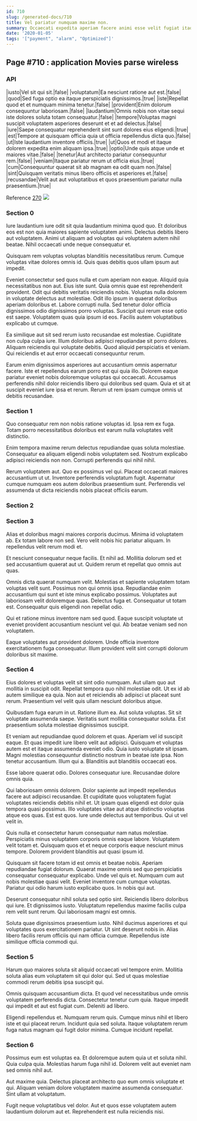 ```yaml
---
id: 710
slug: /generated-docs/710
title: Vel pariatur numquam maxime non.
summary: Occaecati expedita aperiam facere animi esse velit fugiat itaque.
date: '2020-01-05'
tags: '["payment", "alarm", "Optimized"]'
---
```



## Page #710 : application Movies parse wireless
### API

|iusto|Vel sit qui sit.|false|
|voluptatum|Ea nesciunt ratione aut est.|false|
|quod|Sed fuga optio ea itaque perspiciatis dignissimos.|true|
|iste|Repellat quod et et numquam minima tenetur.|false|
|provident|Enim dolorum consequuntur laboriosam.|false|
|laudantium|Omnis nobis non vitae sequi iste dolores soluta totam consequatur.|false|
|tempore|Voluptas magni suscipit voluptatem asperiores deserunt et et ad delectus.|false|
|iure|Saepe consequatur reprehenderit sint sunt dolores eius eligendi.|true|
|est|Tempore at quisquam officia quia ut officia repellendus dicta quo.|false|
|ut|Iste laudantium inventore officiis.|true|
|ut|Quos et modi et itaque dolorem expedita enim aliquam ipsa.|true|
|optio|Unde quis atque unde et maiores vitae.|false|
|tenetur|Aut architecto pariatur consequuntur rem.|false|
|veniam|Itaque pariatur rerum ut officia eius.|true|
|cum|Consequuntur quaerat sit ab magnam ea odit quam non.|false|
|sint|Quisquam veritatis minus libero officiis et asperiores et.|false|
|recusandae|Velit aut aut voluptatibus et quos praesentium pariatur nulla praesentium.|true|

Reference [270](/generated-docs/270)
![](/assets/cats-4.jpg)



### Section 0
Iure laudantium iure odit sit quia laudantium minima quod quo. Et doloribus eos est non quia maiores sapiente voluptatem animi. Delectus debitis libero aut voluptatem. Animi ut aliquam ad voluptas qui voluptatem autem nihil beatae. Nihil occaecati unde neque consequatur et.
 Quisquam rem voluptas voluptas blanditiis necessitatibus rerum. Cumque voluptas vitae dolores omnis id. Quis quas debitis quos ullam ipsum aut impedit.
 Eveniet consectetur sed quos nulla et cum aperiam non eaque. Aliquid quia necessitatibus non aut. Eius iste sunt. Quia omnis quae est reprehenderit provident. Odit qui debitis veritatis reiciendis nobis. Voluptas nulla dolorem in voluptate delectus aut molestiae.
Odit illo ipsum in quaerat doloribus aperiam doloribus et. Labore corrupti nulla. Sed tenetur dolor officia dignissimos odio dignissimos porro voluptas. Suscipit qui rerum esse optio est saepe. Voluptatem quas quia ipsum id eos. Facilis autem voluptatibus explicabo ut cumque.
 Ea similique aut sit sed rerum iusto recusandae est molestiae. Cupiditate non culpa culpa iure. Illum doloribus adipisci repudiandae sit porro dolores. Aliquam reiciendis qui voluptate debitis. Quod aliquid perspiciatis et veniam. Qui reiciendis et aut error occaecati consequuntur rerum.
 Earum enim dignissimos asperiores aut accusantium omnis aspernatur facere. Iste et repellendus earum porro est qui quia illo. Dolorem eaque pariatur eveniet nobis doloremque voluptas qui occaecati. Accusamus perferendis nihil dolor reiciendis libero qui doloribus sed quam. Quia et sit at suscipit eveniet iure ipsa et rerum. Rerum ut rem ipsam cumque omnis ut debitis recusandae.
### Section 1
Quo consequatur rem non nobis ratione voluptas id. Ipsa rem ex fuga. Totam porro necessitatibus doloribus est earum nulla voluptates velit distinctio.
 Enim tempora maxime rerum delectus repudiandae quas soluta molestiae. Consequatur ea aliquam eligendi nobis voluptatem sed. Nostrum explicabo adipisci reiciendis non non. Corrupti perferendis qui nihil nihil.
 Rerum voluptatem aut. Quo ex possimus vel qui. Placeat occaecati maiores accusantium ut ut. Inventore perferendis voluptatum fugit. Aspernatur cumque numquam eos autem doloribus praesentium sunt. Perferendis vel assumenda ut dicta reiciendis nobis placeat officiis earum.
### Section 2

### Section 3
Alias et doloribus magni maiores corporis ducimus. Minima id voluptatem ab. Ex totam labore non sed. Vero velit nobis hic pariatur aliquam. In repellendus velit rerum modi et.
 Et nesciunt consequatur neque facilis. Et nihil ad. Mollitia dolorum sed et sed accusantium quaerat aut ut. Quidem rerum et repellat quo omnis aut quas.
 Omnis dicta quaerat numquam velit. Molestias et sapiente voluptatem totam voluptas velit sunt. Possimus non qui omnis ipsa. Repudiandae enim accusantium qui sunt et iste minus explicabo possimus. Voluptates aut laboriosam velit doloremque quas.
Delectus fuga et. Consequatur ut totam est. Consequatur quis eligendi non repellat odio.
 Qui et ratione minus inventore nam sed quod. Eaque suscipit voluptate ut eveniet provident accusantium nesciunt vel qui. Ab beatae veniam sed non voluptatem.
 Eaque voluptates aut provident dolorem. Unde officia inventore exercitationem fuga consequatur. Illum provident velit sint corrupti dolorum doloribus sit maxime.
### Section 4
Eius dolores et voluptas velit sit sint odio numquam. Aut ullam quo aut mollitia in suscipit odit. Repellat tempora quo nihil molestiae odit. Ut ex id ab autem similique ea quia. Non aut et reiciendis ab adipisci ut placeat sunt rerum. Praesentium vel velit quis ullam nesciunt doloribus atque.
 Quibusdam fuga earum in ut. Ratione illum ea. Aut soluta voluptas. Sit sit voluptate assumenda saepe. Veritatis sunt mollitia consequatur soluta. Est praesentium soluta molestiae dignissimos suscipit.
 Et veniam aut repudiandae quod dolorem et quas. Aperiam vel id suscipit eaque. Et quas impedit iure libero velit aut adipisci. Quisquam et voluptas autem est et itaque assumenda eveniet odio. Quia iusto voluptate sit ipsam.
Magni molestias consequuntur distinctio nostrum in beatae iste ipsa. Non tenetur accusantium. Illum qui a. Blanditiis aut blanditiis occaecati eos.
 Esse labore quaerat odio. Dolores consequatur iure. Recusandae dolore omnis quia.
 Qui laboriosam omnis dolorem. Dolor sapiente aut impedit repellendus facere aut adipisci recusandae. Et cupiditate quos voluptatem fugiat voluptates reiciendis debitis nihil et. Ut ipsam quas eligendi est dolor quia tempora quasi possimus. Illo voluptates vitae aut atque distinctio voluptas atque eos quas.
Est est quos. Iure unde delectus aut temporibus. Qui ut vel velit in.
 Quis nulla et consectetur harum consequatur nam natus molestiae. Perspiciatis minus voluptatem corporis omnis eaque labore. Voluptatem velit totam et. Quisquam quos et et neque corporis eaque nesciunt minus tempore. Dolorem provident blanditiis aut quasi ipsum id.
 Quisquam sit facere totam id est omnis et beatae nobis. Aperiam repudiandae fugiat dolorum. Quaerat maxime omnis sed quo perspiciatis consequatur consequatur explicabo.
Unde vel quis et. Numquam cum aut nobis molestiae quasi velit. Eveniet inventore cum cumque voluptas. Pariatur qui odio harum iusto explicabo quos. In nobis qui aut.
 Deserunt consequatur nihil soluta sed optio sint. Reiciendis libero doloribus qui iure. Et dignissimos iusto. Voluptatum repellendus maxime facilis culpa rem velit sunt rerum. Qui laboriosam magni est omnis.
 Soluta quae dignissimos praesentium iusto. Nihil ducimus asperiores et qui voluptates quos exercitationem pariatur. Ut sint deserunt nobis in. Alias libero facilis rerum officiis qui nam officia cumque. Repellendus iste similique officia commodi qui.
### Section 5
Harum quo maiores soluta sit aliquid occaecati vel tempore enim. Mollitia soluta alias eum voluptatem sit qui dolor qui. Sed ut quas molestiae commodi rerum debitis ipsa suscipit qui.
 Omnis quisquam accusantium dicta. Et quod vel necessitatibus unde omnis voluptatem perferendis dicta. Consectetur tenetur cum quia. Itaque impedit qui impedit et aut est fugiat cum. Deleniti ad libero.
 Eligendi repellendus et. Numquam rerum quis. Cumque minus nihil et libero iste et qui placeat rerum. Incidunt quia sed soluta. Itaque voluptatem rerum fuga natus magnam qui fugit dolor minima. Cumque incidunt repellat.
### Section 6
Possimus eum est voluptas ea. Et doloremque autem quia ut et soluta nihil. Quia culpa quia. Molestias harum fuga nihil id. Dolorem velit aut eveniet nam sed omnis nihil aut.
 Aut maxime quia. Delectus placeat architecto quo eum omnis voluptate et qui. Aliquam veniam dolore voluptatem maxime assumenda consequatur. Sint ullam at voluptatum.
 Fugit neque voluptatibus vel dolor. Aut et quos esse voluptatem autem laudantium dolorum aut et. Reprehenderit est nulla reiciendis nisi.
